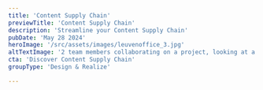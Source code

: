 ```yaml
---
title: 'Content Supply Chain'
previewTitle: 'Content Supply Chain'
description: 'Streamline your Content Supply Chain'
pubDate: 'May 28 2024'
heroImage: '/src/assets/images/leuvenoffice_3.jpg'
altTextImage: '2 team members collaborating on a project, looking at a single laptop screen.'
cta: 'Discover Content Supply Chain'
groupType: 'Design & Realize'

---
```



<HeroHeader 
	headline={frontmatter.title}
    text={frontmatter.description}
    backgroundImage={frontmatter.heroImage} >	
	<Customers headline="Customers for which we implemented their DXP">
		<Image src={kbc} alt="" class="h-10 w-auto"/>
		<Image src={mediafin} alt="" class="h-10 w-auto"/>
		<Image src={argenta} alt="" class="h-10 w-auto"/>
		<Image src={daikin} alt="" class="h-10 w-auto"/>
		<Image src={deceuninck} alt="" class="h-10 w-auto"/>
		<Image src={deme} alt="" class="h-10 w-auto"/>
		<Image src={kdg} alt="" class="h-10 w-auto"/>
		<Image src={leuven} alt="" class="h-10 w-auto"/>
		<Image src={oecd} alt="" class="h-10 w-auto"/>
		<Image src={sligro} alt="" class="h-10 w-auto"/>
	</Customers> 
</HeroHeader>

<TeaserWithImage 
	headline="Orchestrating engaging digital experiences"
	description="
	<p>In today’s digital-first world, delivering consistent, engaging, and <strong>personalized experiences across channels</strong> is essential to stay competitive. However, businesses often face significant challenges when it comes to managing and optimizing their <strong>Content Supply Chain</strong>. Content must flow efficiently from creation to delivery, ensuring that every customer interaction delivers a seamless experience.</p><p>With our DXP Architect & Implement service, we aim to optimize your content operations and provide a <strong>tailored solution</strong> that supports your organization to manage and deliver your content efficiently.</p>
	">
	<Image src={placeholder} alt="" width={768} class="rounded-xl" />
</TeaserWithImage>

<TeaserWithImage
	align="left"
	headline="Enterprise content challenges"
	description="
	<p>After working with enterprise organization on the topic of content management for over 20 years, we have witnessed a number recurring challenges:</p> 
	<ol>
		<li><strong>Inconsistent Customer Experiences:</strong> Without an integrated platform, it’s difficult to deliver a consistent brand message across different touchpoints like web, mobile, and social media, leading to poor customer engagement.</li>
		<li><strong>Content locked in silos:</strong> Too often, organizations have their content shattered in silos. They struggle with inflexible CMS systems, locking content into specific formats and channels while forcing the same generic workflow for all types of authors.</li>
		<li><strong>Fragmented Systems:</strong> Businesses often use multiple, disconnected systems for content creation, management, and delivery. This fragmentation leads to inefficiencies, errors, and delayed time-to-market.</li>
		<li><strong>Slow time-to-market:</strong> As businesses grow, scaling content creation and distribution becomes a significant bottleneck. Without a robust content supply chain, it’s challenging to manage the volume and complexity of content required for omnichannel delivery, resulting in reduced time-to-market.</li>
	</ol>
	">
	<Image src={dots} alt="" width={768} class="rounded-xl" />
</TeaserWithImage>

<TilesContainer
    headline="Streamline your Content Supply Chain by implementing a DXP"
    description="
    <p>An enterprise Content Supply Chain consists of 4 main components. Your DXP ideally supports every one of these.</p>
    ">
    <SmallTile 
		headline="Creation"
		description="Ensure authors can produce content with ease.">
    </SmallTile>
    <SmallTile 
		headline="Management"
		description="Roll out a robust content lifecycle toolset.">
    </SmallTile>
    <SmallTile 
		headline="Distribution"
		description="Deliver content to the right person, in the right channel, at the right time.">
    </SmallTile>
    <SmallTile 
		headline="Optimization"
		description="Adopt a data-driven approach to optimizing content and experiences.">
    </SmallTile>
</TilesContainer>
